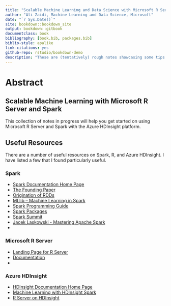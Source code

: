 ```yaml
--- 
title: "Scalable Machine Learning and Data Science with Microsoft R Server and Spark"
author: "Ali Zaidi, Machine Learning and Data Science, Microsoft"
date: "`r Sys.Date()`"
site: bookdown::bookdown_site
output: bookdown::gitbook
documentclass: book
bibliography: [book.bib, packages.bib]
biblio-style: apalike
link-citations: yes
github-repo: rstudio/bookdown-demo
description: "These are (tentatively) rough notes showcasing some tips on conducting large scale data analysis with R, Spark, and Microsoft R Server. The focus is primarily on machine learning with Azure HDInsight platform, but review other in-memory, large-scale data analysis platforms, such as R Services with SQL Server 2016, and discuss how to utilize BI tools such as PowerBI and Shiny for dynamic reporting, and report generation."
---
```


# Abstract {-}
## Scalable Machine Learning with Microsoft R Server and Spark

This collection of notes in progress will help you get started on using Microsoft R Server and Spark with the Azure HDInsight platform. 

## Useful Resources
There are a number of useful resources on Spark, R, and Azure HDInsight. I have listed a few that I found particularly useful.

### Spark
+ [Spark Documentation Home Page](http://spark.apache.org/docs/latest/index.html)
+ [The Founding Paper](http://people.csail.mit.edu/matei/papers/2010/hotcloud_spark.pdf)
+ [Origination of RDDs](https://www.cs.berkeley.edu/~matei/papers/2012/nsdi_spark.pdf)
+ [MLlib -- Machine Learning in Spark](http://arxiv.org/pdf/1505.06807.pdf)
+ [Spark Programming Guide](https://spark.apache.org/docs/latest/programming-guide.html)
+ [Spark Packages](http://spark-packages.org/)
+ [Spark Summit](https://spark-summit.org/east-2016/schedule/)
+ [Jacek Laskowski - Mastering Apache Spark](https://www.gitbook.com/book/jaceklaskowski/mastering-apache-spark/details)
+ 

### Microsoft R Server
+ [Landing Page for R Server](https://www.microsoft.com/en-us/server-cloud/products/r-server/)
+ [Documentation](https://packages.revolutionanalytics.com/doc/8.0.0/)
+ 

### Azure HDInsight
+ [HDInsight Documentation Home Page](https://azure.microsoft.com/en-us/documentation/services/hdinsight/)
+ [Machine Learning with HDInsight Spark](https://azure.microsoft.com/en-us/documentation/articles/hdinsight-apache-spark-machine-learning-mllib-ipython/)
+ [R Server on HDInsight](https://azure.microsoft.com/en-us/documentation/articles/hdinsight-hadoop-r-server-overview/)